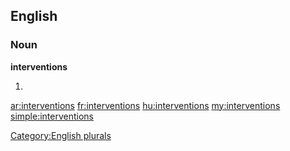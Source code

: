 ==English==

===Noun===
'''interventions'''

# {{plural of|[[intervention]]}}

[[Category:English plurals]]

[[ar:interventions]]
[[fr:interventions]]
[[hu:interventions]]
[[my:interventions]]
[[simple:interventions]]